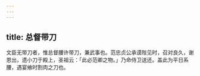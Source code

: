 ```yaml
---
---
---
```

title: 总督带刀
---



文臣无带刀者，惟总督腰许带刀，兼武事也。范忠贞公承谟陛见时，召对良久，谢恩出，遗小刀于殿上，圣祖云：「此必范卿之物。」乃命侍卫送还。盖此为平日系腰，遇宴飨时割肉之刀也。